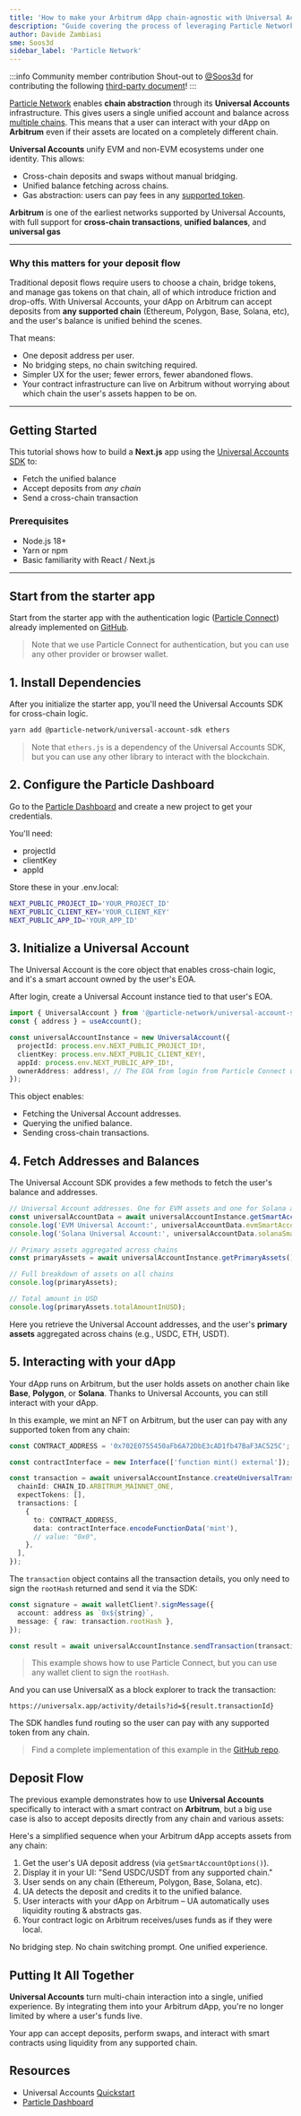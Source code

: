 ```yaml
---
title: 'How to make your Arbitrum dApp chain-agnostic with Universal Accounts'
description: "Guide covering the process of leveraging Particle Network's Universal Accounts SDK to accept deposits from any chain and interact cross-chain."
author: Davide Zambiasi
sme: Soos3d
sidebar_label: 'Particle Network'
---
```



:::info Community member contribution
Shout-out to [@Soos3d](https://github.com/Soos3d) for contributing the following [third-party document](/for-devs/third-party-docs/contribute)!
:::

[Particle Network](https://particle.network) enables **chain abstraction** through its **Universal Accounts** infrastructure. This gives users a single unified account and balance across [multiple chains](https://developers.particle.network/universal-accounts/cha/chains#supported-networks). This means that a user can interact with your dApp on **Arbitrum** even if their assets are located on a completely different chain.

<ImageZoom
  src="https://mintcdn.com/particlenetwork-fccf74d2/oXCulWNeMx80sJqa/intro/images/cha-overview.png?fit=max&auto=format&n=oXCulWNeMx80sJqa&q=85&s=760fd24d1b7d4e7067765f7aae3a4209"
  alt="Universal Accounts overview"
/>

**Universal Accounts** unify EVM and non-EVM ecosystems under one identity.
This allows:

- Cross-chain deposits and swaps without manual bridging.
- Unified balance fetching across chains.
- Gas abstraction: users can pay fees in any [supported token](https://developers.particle.network/universal-accounts/cha/chains#primary-assets).

**Arbitrum** is one of the earliest networks supported by Universal Accounts, with full support for **cross-chain transactions**, **unified balances**, and **universal gas**

---

### Why this matters for your deposit flow

Traditional deposit flows require users to choose a chain, bridge tokens, and manage gas tokens on that chain, all of which introduce friction and drop-offs. With Universal Accounts, your dApp on Arbitrum can accept deposits from **any supported chain** (Ethereum, Polygon, Base, Solana, etc), and the user's balance is unified behind the scenes.

That means:

- One deposit address per user.
- No bridging steps, no chain switching required.
- Simpler UX for the user; fewer errors, fewer abandoned flows.
- Your contract infrastructure can live on Arbitrum without worrying about which chain the user's assets happen to be on.

---

## Getting Started

This tutorial shows how to build a **Next.js** app using the [Universal Accounts SDK](https://developers.particle.network/universal-accounts/cha/web-quickstart) to:

- Fetch the unified balance
- Accept deposits from _any chain_
- Send a cross-chain transaction

### Prerequisites

- Node.js 18+
- Yarn or npm
- Basic familiarity with React / Next.js

---

## Start from the starter app

Start from the starter app with the authentication logic ([Particle Connect](https://developers.particle.network/social-logins/connect/introduction)) already implemented on [GitHub](https://github.com/Particle-Network/connectkit-starter).

> Note that we use Particle Connect for authentication, but you can use any other provider or browser wallet.

## 1. Install Dependencies

After you initialize the starter app, you'll need the Universal Accounts SDK for cross-chain logic.

```bash
yarn add @particle-network/universal-account-sdk ethers
```

> Note that `ethers.js` is a dependency of the Universal Accounts SDK, but you can use any other library to interact with the blockchain.

## 2. Configure the Particle Dashboard

Go to the [Particle Dashboard](https://dashboard.particle.network/) and create a new project to get your credentials.

You'll need:

- projectId
- clientKey
- appId

Store these in your .env.local:

```bash
NEXT_PUBLIC_PROJECT_ID='YOUR_PROJECT_ID'
NEXT_PUBLIC_CLIENT_KEY='YOUR_CLIENT_KEY'
NEXT_PUBLIC_APP_ID='YOUR_APP_ID'
```

## 3. Initialize a Universal Account

The Universal Account is the core object that enables cross-chain logic, and it's a smart account owned by the user's EOA.

After login, create a Universal Account instance tied to that user's EOA.

```typescript
import { UniversalAccount } from '@particle-network/universal-account-sdk';
const { address } = useAccount();

const universalAccountInstance = new UniversalAccount({
  projectId: process.env.NEXT_PUBLIC_PROJECT_ID!,
  clientKey: process.env.NEXT_PUBLIC_CLIENT_KEY!,
  appId: process.env.NEXT_PUBLIC_APP_ID!,
  ownerAddress: address!, // The EOA from login from Particle Connect useAccount hook
});
```

This object enables:

- Fetching the Universal Account addresses.
- Querying the unified balance.
- Sending cross-chain transactions.

## 4. Fetch Addresses and Balances

The Universal Account SDK provides a few methods to fetch the user's balance and addresses.

```typescript
// Universal Account addresses. One for EVM assets and one for Solana assets
const universalAccountData = await universalAccountInstance.getSmartAccountOptions();
console.log('EVM Universal Account:', universalAccountData.evmSmartAccount);
console.log('Solana Universal Account:', universalAccountData.solanaSmartAccount);

// Primary assets aggregated across chains
const primaryAssets = await universalAccountInstance.getPrimaryAssets();

// Full breakdown of assets on all chains
console.log(primaryAssets);

// Total amount in USD
console.log(primaryAssets.totalAmountInUSD);
```

Here you retrieve the Universal Account addresses, and the user's **primary assets** aggregated across chains (e.g., USDC, ETH, USDT).

## 5. Interacting with your dApp

Your dApp runs on Arbitrum, but the user holds assets on another chain like **Base**, **Polygon**, or **Solana**. Thanks to Universal Accounts, you can still interact with your dApp.

In this example, we mint an NFT on Arbitrum, but the user can pay with any supported token from any chain:

```typescript
const CONTRACT_ADDRESS = '0x702E0755450aFb6A72DbE3cAD1fb47BaF3AC525C'; // NFT contract on Arbitrum

const contractInterface = new Interface(['function mint() external']);

const transaction = await universalAccountInstance.createUniversalTransaction({
  chainId: CHAIN_ID.ARBITRUM_MAINNET_ONE,
  expectTokens: [],
  transactions: [
    {
      to: CONTRACT_ADDRESS,
      data: contractInterface.encodeFunctionData('mint'),
      // value: "0x0",
    },
  ],
});
```

The `transaction` object contains all the transaction details, you only need to sign the `rootHash` returned and send it via the SDK:

```typescript
const signature = await walletClient?.signMessage({
  account: address as `0x${string}`,
  message: { raw: transaction.rootHash },
});

const result = await universalAccountInstance.sendTransaction(transaction, signature);
```

> This example shows how to use Particle Connect, but you can use any wallet client to sign the `rootHash`.

And you can use UniversalX as a block explorer to track the transaction:

`https://universalx.app/activity/details?id=${result.transactionId}`

The SDK handles fund routing so the user can pay with any supported token from any chain.

> Find a complete implementation of this example in the [GitHub repo](https://github.com/Particle-Network/universal-accounts-workshop-arbitrum/blob/949abdc011d66f97d7949dca9c26f2778fe503d1/workshop-completed/app/page.tsx#L87).

## Deposit Flow

The previous example demonstrates how to use **Universal Accounts** specifically to interact with a smart contract on **Arbitrum**, but a big use case is also to accept deposits directly from any chain and various assets:

Here's a simplified sequence when your Arbitrum dApp accepts assets from any chain:

1.  Get the user's UA deposit address (via `getSmartAccountOptions()`).
2.  Display it in your UI: "Send USDC/USDT from any supported chain."
3.  User sends on any chain (Ethereum, Polygon, Base, Solana, etc).
4.  UA detects the deposit and credits it to the unified balance.
5.  User interacts with your dApp on Arbitrum – UA automatically uses liquidity routing & abstracts gas.
6.  Your contract logic on Arbitrum receives/uses funds as if they were local.

No bridging step. No chain switching prompt. One unified experience.

## Putting It All Together

**Universal Accounts** turn multi-chain interaction into a single, unified experience.
By integrating them into your Arbitrum dApp, you're no longer limited by where a user's funds live.

Your app can accept deposits, perform swaps, and interact with smart contracts using liquidity from any supported chain.

## Resources

- Universal Accounts [Quickstart](https://developers.particle.network/universal-accounts/cha/web-quickstart)
- [Particle Dashboard](https://dashboard.particle.network/)
